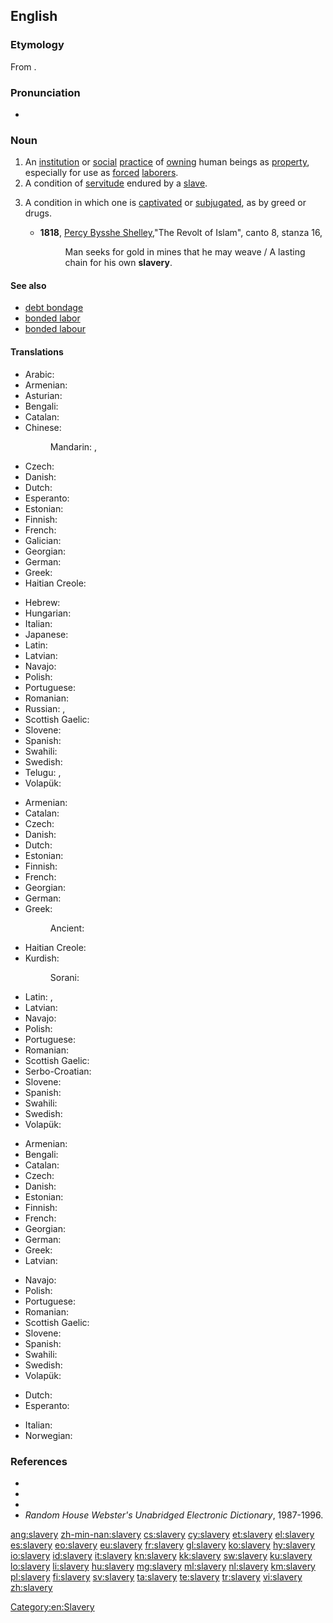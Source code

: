 ==English==

{{wikipedia}}

===Etymology===
From {{suffix|slave|ery|lang=en}}.

===Pronunciation===
* {{audio|en-us-slavery.ogg|Audio (US)|lang=en}}

===Noun===
{{en-noun|-|slaveries}}

# An [[institution]] or [[social]] [[practice]] of [[own]]ing human beings as [[property]], especially for use as [[forced]] [[laborer]]s.
# A condition of [[servitude]] endured by a [[slave]].
# {{context|figuratively|lang=en}} A condition in which one is [[captivate]]d or [[subjugate]]d, as by greed or drugs.
#* '''1818''', [[w:Percy_Bysshe_Shelley|Percy Bysshe Shelley]],"The Revolt of Islam", canto 8, stanza 16,
#*: Man seeks for gold in mines that he may weave / A lasting chain for his own '''slavery'''.

====See also====
* [[debt bondage]]
* [[bonded labor]]
* [[bonded labour]]

====Translations====
{{trans-top|institution or practice of owning human beings}}
* Arabic: {{t|ar|عبودية|f|tr=3ubuudíyya}}
* Armenian: {{t|hy|ստրկատիրություն|tr=strkatirut’yun}}
* Asturian: {{t|ast|esclavitú|f}}
* Bengali: {{t|bn|দাসত্ব|sc=Beng}}
* Catalan: {{t|ca|esclavitud|f}}
* Chinese:
*: Mandarin: {{t+|cmn|奴隸制度|sc=Hani}}, {{t|cmn|奴隶制度|tr=núlì zhìdù|sc=Hani}}
* Czech: {{t|cs|otrokářství|n}}
* Danish: {{t+|da|slaveri|n}}
* Dutch: {{t+|nl|slavernij|f}}
* Esperanto: {{t|eo|sklaveco}}
* Estonian: {{t|et|orjus}}
* Finnish: {{t+|fi|orjuus}}
* French: {{t+|fr|esclavage|m}}
* Galician: {{t+|gl|escravitude|f}}
* Georgian: {{t|ka|მონათმფლობელობა|sc=Geor}}
* German: {{t+|de|Sklaverei|f}}
* Greek: {{t+|el|δουλεία|f|tr=douleía}}
* Haitian Creole: {{t|ht|esklavaj}}
{{trans-mid}}
* Hebrew: {{t|he|עבדות|f|tr=3avdút|sc=Hebr}}
* Hungarian: {{t+|hu|rabszolgaság}}
* Italian: {{t+|it|schiavitù}}
* Japanese: {{t|ja|奴隷制度|tr=どれいせいど, dorei seido}}
* Latin: {{t|la|servitūdō|f}}
* Latvian: {{t+|lv|verdzība|f}}
* Navajo: {{t|nv|naaltéʼ}}
* Polish: {{t+|pl|niewolnictwo|n}}
* Portuguese: {{t+|pt|escravidão|f}}
* Romanian: {{t+|ro|sclavie}}
* Russian: {{t+|ru|рабство|n|tr=rábstvo}}, {{t+|ru|неволя|f|tr=nevólja|sc=Cyrl}}
* Scottish Gaelic: {{t|gd|tràillealachd|f}}
* Slovene: {{t+|sl|suženjstvo|n}}
* Spanish: {{t+|es|esclavitud|f}}
* Swahili: {{t+|sw|utwana}}
* Swedish: {{t+|sv|slaveri|n}}
* Telugu: {{t+|te|దాస్యము}}, {{t+|te|దాసితనము}}
* Volapük: {{t+|vo|slaf}}
{{trans-bottom}}

{{trans-top|condition of servitude endured by a slave}}
* Armenian: {{t|hy|ստրկություն|tr=strkut’yun}}
* Catalan: {{t|ca|esclavatge|m}}
* Czech: {{t+|cs|otroctví|n}}
* Danish: {{t+|da|slaveri|n}}
* Dutch: {{t+|nl|slavernij|f}}
* Estonian: {{t|et|orjus}}
* Finnish: {{t+|fi|orjuus}}
* French: {{t+|fr|esclavage|m}}
* Georgian: {{t|ka|მონობა|sc=Geor}}
* German: {{t+|de|Sklaverei|f}}
* Greek: {{t+|el|δουλεία|f|tr=douleía}}
*: Ancient: {{t|grc|ἀνδραποδωδία|f|sc=polytonic}}
* Haitian Creole: {{t|ht|esklavaj}}
* Kurdish:
*: Sorani: {{t|ku|به‌نده‌گی}}
{{trans-mid}}
* Latin: {{t|la|servitium|n}}, {{t|la|servitus|f}}
* Latvian: {{t+|lv|verdzība|f}}
* Navajo: {{t|nv|naaltéʼ}}
* Polish: {{t+|pl|niewola|f}}
* Portuguese: {{t+|pt|escravidão|f}}
* Romanian: {{t+|ro|sclavie}}
* Scottish Gaelic: {{t|gd|tràillealachd|f}}
* Serbo-Croatian: {{t+|sh|ropstvo|n}}
* Slovene: {{t+|sl|suženjstvo|n}}
* Spanish: {{t+|es|esclavitud|f}}
* Swahili: {{t+|sw|utwana}}
* Swedish: {{t+|sv|slaveri|n}}
* Volapük: {{t+|vo|slaf}}
{{trans-bottom}}

{{trans-top|condition in which one is captivated or subjugated}}
* Armenian: {{t|hy|ստրկություն|tr=strkut’yun}}
* Bengali: {{t|bn|দাসত্ব|sc=Beng}}
* Catalan: {{t|ca|esclavitud|f}}
* Czech: {{t+|cs|otroctví|n}}
* Danish: {{t+|da|slaveri|n}}
* Estonian: {{t|et|orjus}}
* Finnish: {{t+|fi|orjuus}}
* French: {{t+|fr|esclavage|m}}
* Georgian: {{t|ka|მონობა|sc=Geor}}
* German: {{t+|de|Sklaverei|f}}
* Greek: {{t+|el|δουλεία|f|tr=douleía}}
* Latvian: {{t+|lv|verdzība|f}}
{{trans-mid}}
* Navajo: {{t|nv|naaltéʼ}}
* Polish: {{t+|pl|niewola|f}}
* Portuguese: {{t+|pt|escravidão|f}}
* Romanian: {{t+|ro|sclavie}}
* Scottish Gaelic: {{t|gd|tràillealachd|f}}
* Slovene: {{t+|sl|suženjstvo|n}}
* Spanish: {{t+|es|esclavitud|f}}
* Swahili: {{t+|sw|utwana}}
* Swedish: {{t+|sv|slaveri|n}}
* Volapük: {{t+|vo|slaf}}
{{trans-bottom}}

{{checktrans-top}}
* Dutch: {{t-check|nl|slavernij|f}}
* Esperanto: {{t-check|eo|sklaveco}}
{{trans-mid}}
* Italian: {{t-check|it|schiavitù|f}}
* Norwegian: {{t-check|no|slaveri}}
{{trans-bottom}}

===References===
* {{R:Webster 1828}}
* {{R:Webster 1913|slavery}}
* {{R:Dictionary.com|slavery}}
* ''Random House Webster's Unabridged Electronic Dictionary'', 1987-1996.

[[Category:en:Slavery]]

[[ang:slavery]]
[[zh-min-nan:slavery]]
[[cs:slavery]]
[[cy:slavery]]
[[et:slavery]]
[[el:slavery]]
[[es:slavery]]
[[eo:slavery]]
[[eu:slavery]]
[[fr:slavery]]
[[gl:slavery]]
[[ko:slavery]]
[[hy:slavery]]
[[io:slavery]]
[[id:slavery]]
[[it:slavery]]
[[kn:slavery]]
[[kk:slavery]]
[[sw:slavery]]
[[ku:slavery]]
[[lo:slavery]]
[[li:slavery]]
[[hu:slavery]]
[[mg:slavery]]
[[ml:slavery]]
[[nl:slavery]]
[[km:slavery]]
[[pl:slavery]]
[[fi:slavery]]
[[sv:slavery]]
[[ta:slavery]]
[[te:slavery]]
[[tr:slavery]]
[[vi:slavery]]
[[zh:slavery]]